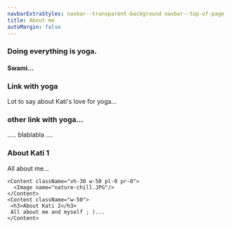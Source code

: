 ```yaml
---
navbarExtraStyles: navbar--transparent-background navbar--top-of-page
title: About me
autoMargin: false
---
```

<Section>  
  <Background imageName="meditation.jpg" className="vh-100 w-100">

  <SectionFooter>    
    <div className="quote">
          <div className="quote__content">
            <h3>
              Doing everything is yoga.
            </h3>
            <h4 className="text--light text--italic">Swami...</h4>
          </div>
        </div>
    </SectionFooter>
  </Background>
  
</Section>

<Section>  
  <Content className="vh-100 w-50">
     <h3>Link with yoga</h3>
    Lot to say about Kati's love for yoga...
  </Content>
  
  <Content className="vh-100 pl-0 pr-0">
  <Image name="nature-chill.JPG"/>
  </Content>
  
  <Content className="vh-100 pl-0 pr-0">
  <Image name="nature-chill.JPG" />
  </Content>

  <Content className="vh-100">
     <h3> other link with yoga... </h3>
     ..... blablabla ....
     </Content>
  
</Section>

<Section className="pb-3">  
    <Content className="vh-30 w-50 pl-0 pr-0">
      <Image name="nature-chill.JPG"/>
    </Content>    
    <Content className="w-50">
     <h3>About Kati 1</h3>
     All about me...
    </Content>
    
    <Content className="vh-30 w-50 pl-0 pr-0">
      <Image name="nature-chill.JPG"/>
    </Content>    
    <Content className="w-50">
     <h3>About Kati 2</h3>
     All about me and myself ; )...
    </Content>

</Section>